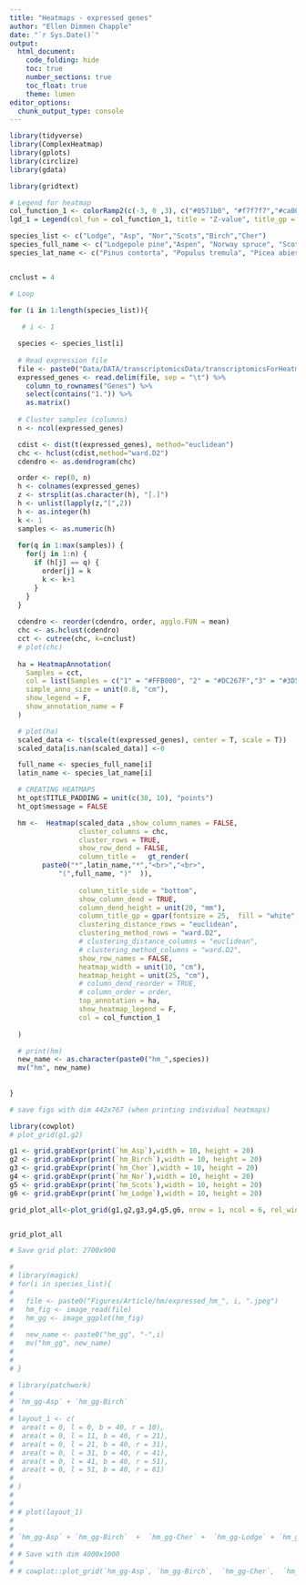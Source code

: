 ```yaml
---
title: "Heatmaps - expressed genes"
author: "Ellen Dimmen Chapple"
date: "`r Sys.Date()`"
output: 
  html_document:
    code_folding: hide
    toc: true
    number_sections: true
    toc_float: true
    theme: lumen
editor_options:
  chunk_output_type: console
---
```


```r

library(tidyverse)
library(ComplexHeatmap)
library(gplots)
library(circlize)
library(gdata)

library(gridtext)


```



```r


# Legend for heatmap
col_function_1 <- colorRamp2(c(-3, 0 ,3), c("#0571b0", "#f7f7f7","#ca0020" ))
lgd_1 = Legend(col_fun = col_function_1, title = "Z-value", title_gp = gpar(fontsize = 20) , legend_height = unit(12, "cm"), grid_width = unit(1, "cm"), labels_gp = gpar(fontsize = 20),at = c(-3, 0 ,3), title_gap =  unit(0.5, "cm"))

species_list <- c("Lodge", "Asp", "Nor","Scots","Birch","Cher")
species_full_name <- c("Lodgepole pine","Aspen", "Norway spruce", "Scots pine",    "Birch", "Cherry" )
species_lat_name <- c("Pinus contorta", "Populus tremula", "Picea abies", "Pinus sylvestris", "Betula pendula", "Prunus avium")


cnclust = 4

# Loop

for (i in 1:length(species_list)){
  
   # i <- 1

  species <- species_list[i]
  
  # Read expression file
  file <- paste0("Data/DATA/transcriptomicsData/transcriptomicsForHeatmaps/",species,"Wood_transcriptomics_hm.txt")
  expressed_genes <- read.delim(file, sep = "\t") %>% 
    column_to_rownames("Genes") %>%
    select(contains("1.")) %>% 
    as.matrix()
  
  # Cluster samples (columns)
  n <- ncol(expressed_genes)

  cdist <- dist(t(expressed_genes), method="euclidean")
  chc <- hclust(cdist,method="ward.D2")
  cdendro <- as.dendrogram(chc)

  order <- rep(0, n)
  h <- colnames(expressed_genes)
  z <- strsplit(as.character(h), "[.]")
  h <- unlist(lapply(z,"[",2))
  h <- as.integer(h)
  k <- 1
  samples <- as.numeric(h)
  
  for(q in 1:max(samples)) {
    for(j in 1:n) {
      if (h[j] == q) {
        order[j] = k
        k <- k+1
      }
    }
  }
  
  cdendro <- reorder(cdendro, order, agglo.FUN = mean)
  chc <- as.hclust(cdendro)
  cct <- cutree(chc, k=cnclust)
  # plot(chc)
  
  ha = HeatmapAnnotation(
    Samples = cct,
    col = list(Samples = c("1" = "#FFB000", "2" = "#DC267F","3" = "#3D5A71",  "4" = "#FE6100", "5" = "black", "6" = "grey")),
    simple_anno_size = unit(0.8, "cm"),
    show_legend = F,
    show_annotation_name = F
  )

  # plot(ha)
  scaled_data <- t(scale(t(expressed_genes), center = T, scale = T))
  scaled_data[is.nan(scaled_data)] <-0

  full_name <- species_full_name[i]
  latin_name <- species_lat_name[i]

  # CREATING HEATMAPS
  ht_opt$TITLE_PADDING = unit(c(30, 10), "points")
  ht_opt$message = FALSE

  hm <-  Heatmap(scaled_data ,show_column_names = FALSE,
                 cluster_columns = chc,
                 cluster_rows = TRUE,
                 show_row_dend = FALSE,
                 column_title =   gt_render(
        paste0("*",latin_name,"*","<br>","<br>",
            "(",full_name, ")"  )), 
                 
                 column_title_side = "bottom",
                 show_column_dend = TRUE,
                 column_dend_height = unit(20, "mm"),
                 column_title_gp = gpar(fontsize = 25,  fill = "white", border = "white" ),
                 clustering_distance_rows = "euclidean",
                 clustering_method_rows = "ward.D2",
                 # clustering_distance_columns = "euclidean",
                 # clustering_method_columns = "ward.D2",
                 show_row_names = FALSE,
                 heatmap_width = unit(10, "cm"),
                 heatmap_height = unit(25, "cm"),
                 # column_dend_reorder = TRUE,
                 # column_order = order,
                 top_annotation = ha,
                 show_heatmap_legend = F,
                 col = col_function_1
                 
  )

  # print(hm)
  new_name <- as.character(paste0("hm_",species))
  mv("hm", new_name)
  
  
}

# save figs with dim 442x767 (when printing individual heatmaps)


```

```r

library(cowplot)
# plot_grid(g1,g2)

g1 <- grid.grabExpr(print(`hm_Asp`),width = 10, height = 20)
g2 <- grid.grabExpr(print(`hm_Birch`),width = 10, height = 20)
g3 <- grid.grabExpr(print(`hm_Cher`),width = 10, height = 20)
g4 <- grid.grabExpr(print(`hm_Nor`),width = 10, height = 20)
g5 <- grid.grabExpr(print(`hm_Scots`),width = 10, height = 20)
g6 <- grid.grabExpr(print(`hm_Lodge`),width = 10, height = 20)

grid_plot_all<-plot_grid(g1,g2,g3,g4,g5,g6, nrow = 1, ncol = 6, rel_widths = c(1,1,1,1,1,1), rel_heights = c(0.5, 0.5, 0.5, 1,1,1) ,axis = "b")


grid_plot_all

# Save grid plot: 2700x900

```


```r

# 
# library(magick)
# for(i in species_list){
#   
#   file <- paste0("Figures/Article/hm/expressed_hm_", i, ".jpeg")
#   hm_fig <- image_read(file)
#   hm_gg <- image_ggplot(hm_fig)
#   
#   new_name <- paste0("hm_gg", "-",i)
#   mv("hm_gg", new_name)
#   
#   
# }

```



```r

# library(patchwork)
# 
# `hm_gg-Asp` + `hm_gg-Birch`
# 
# layout_1 <- c(
#  area(t = 0, l = 0, b = 40, r = 10),
#  area(t = 0, l = 11, b = 40, r = 21),
#  area(t = 0, l = 21, b = 40, r = 31),
#  area(t = 0, l = 31, b = 40, r = 41),
#  area(t = 0, l = 41, b = 40, r = 51),
#  area(t = 0, l = 51, b = 40, r = 61)
#  
# )
# 
# 
# # plot(layout_1)
# 
# 
# `hm_gg-Asp` + `hm_gg-Birch`  +  `hm_gg-Cher` +  `hm_gg-Lodge` + `hm_gg-Nor` + `hm_gg-Scots` + plot_layout(design = layout_1)
# 
# # Save with dim 4000x1000
# 
# # cowplot::plot_grid(`hm_gg-Asp`, `hm_gg-Birch`,  `hm_gg-Cher`,  `hm_gg-Lodge`, `hm_gg-Nor`, `hm_gg-Scots`, ncol = 6)


```



























